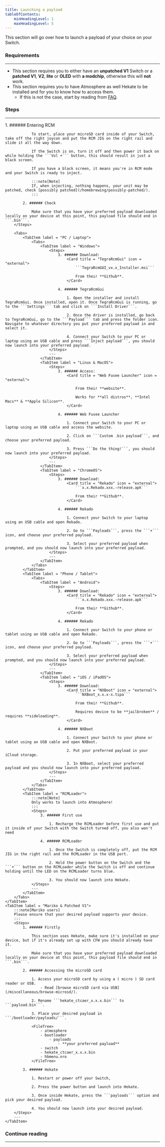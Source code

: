 ```yaml
---
title: Launching a payload
tableOfContents:
    minHeadingLevel: 1
    maxHeadingLevel: 5
---
```


This section will go over how to launch a payload of your choice on your Switch.

### Requirements

---

- This section requires you to either have an **unpatched V1** Switch or a **patched V1**, **V2**, **lite** or **OLED** with **a modchip**, otherwise this will **not** work.
- This section requires you to have Atmosphere as well Hekate to be installed and for you to know how to access them.
  - If this is not the case, start by reading from <u>[FAQ](/introduction/faq/)</u>.

### Steps

---


<Tabs>
    <TabItem label = "Unpatched V1">
        <Steps>
            1.  ###### Entering RCM

                To start, place your microSD card inside of your Switch, take off the right joycon and put the RCM JIG on the right rail and slide it all the way down.

                If the Switch is on, turn it off and then power it back on while holding the ```Vol +``` button, this should result in just a black screen.

                If you have a black screen, it means you're in RCM mode and your Switch is ready to inject.

                :::note[Note]
                If, when injecting, nothing happens, your unit may be patched, check [possibly patched](/homebrewing/possibly-patched/).
                :::

            2. ###### Check

                Make sure that you have your preferred payload downloaded locally on your device at this point, this payload file should end in ```.bin```.
        </Steps>

        <Tabs>
            <TabItem label = "PC / Laptop">
                <Tabs>
                    <TabItem label = "Windows">
                        <Steps>
                            3. ###### Download:
                                <Card title = "TegraRcmGui" icon = "external">
                                    ```TegraRcmGUI_vx.x_Installer.msi```

                                    From their **Github**.
                                </Card>

                            4. ###### TegraRcmGui

                                1. Open the installer and install TegraRcmGui. Once installed, open it. Once TegraRcmGui is running, go to the ```Settings``` tab and click on ```Install Driver```.

                                2. Once the driver is installed, go back to TegraRcmGui, go to the ```Payload``` tab and press the folder icon. Navigate to whatever directory you put your preferred payload in and select it.

                                4. Connect your Switch to your PC or laptop using an USB cable and press ```Inject payload```, you should now launch into your preferred payload.
                        </Steps>
                        ---
                    </TabItem>
                    <TabItem label = "Linux & MacOS">
                        <Steps>
                            3. ###### Access:
                                <Card title = "Web Fusee Launcher" icon = "external">

                                    From their **website**.

                                    Works for **all distros**, **Intel Macs** & **Apple Silicon**.
                                </Card>

                            4. ###### Web Fusee Launcher

                                1. Connect your Switch to your PC or laptop using an USB cable and access the website.

                                2. Click on ```Custom .bin payload```, and choose your preferred payload.

                                3. Press ```Do the thing!```, you should now launch into your preferred payload.
                        </Steps>
                        ---
                    </TabItem>
                    <TabItem label = "ChromeOS">
                        <Steps>
                            3. ###### Download:
                                <Card title = "Rekado" icon = "external">
                                    ```x.x.Rekado.xxx.-release.apk```

                                    From their **Github**.
                                </Card>

                            4. ###### Rekado

                                1. Connect your Switch to your laptop using an USB cable and open Rekado.

                                2. Go to ```Payloads```, press the ```+``` icon, and choose your preferred payload.

                                3. Select your preferred payload when prompted, and you should now launch into your preferred payload.
                        </Steps>
                        ---
                    </TabItem>
                </Tabs>
            </TabItem>
            <TabItem label = "Phone / Tablet">
                <Tabs>
                    <TabItem label = "Android">
                        <Steps>
                            3. ###### Download:
                                <Card title = "Rekado" icon = "external">
                                    ```x.x.Rekado.xxx.-release.apk```

                                    From their **Github**.
                                </Card>

                            4. ###### Rekado

                                1. Connect your Switch to your phone or tablet using an USB cable and open Rekado.

                                2. Go to ```Payloads```, press the ```+``` icon, and choose your preferred payload.

                                3. Select your preferred payload when prompted, and you should now launch into your preferred payload.
                        </Steps>
                        ---
                    </TabItem>
                    <TabItem label = "iOS / iPadOS">
                        <Steps>
                            3. ###### Download:
                                <Card title = "NXBoot" icon = "external">
                                    ```NXBoot_x.x.x-x.tipa```

                                    From their **Github**.

                                    Requires device to be **jailbroken** / requires **sideloading**.
                                </Card>

                            4. ###### NXBoot

                                1. Connect your Switch to your phone or tablet using an USB cable and open NXBoot.

                                2. Put your preferred payload in your iCloud storage.

                                3. In NXBoot, select your preferred payload and you should now launch into your preferred payload.
                        </Steps>
                        ---
                    </TabItem>
                </Tabs>
            </TabItem>
            <TabItem label = "RCMLoader">
                :::note[Note]
                Only works to launch into Atmosphere!
                :::
                <Steps>
                    3. ###### First use

                        1. Recharge the RCMLoader before first use and put it inside of your Switch with the Switch turned off, you also won't need

                    4. ###### RCMLoader

                        1. Once the Switch is completely off, put the RCM JIG in the right rail and the RCMLoader in the USB port.

                        2. Hold the power button on the Switch and the ```+``` button on the RCMLoader while the Switch is off and continue holding until the LED on the RCMLoader turns blue.

                        3. You should now launch into Hekate.
                </Steps>
                ---
            </TabItem>
        </Tabs>
    </TabItem>
    <TabItem label = "Mariko & Patched V1">
        :::note[Mariko users]
        Please ensure that your desired payload supports your device.
        :::
        <Steps>
            1. ###### Firstly

                This section uses Hekate, make sure it's installed on your device, but if it's already set up with CFW you should already have it.

                Make sure that you have your preferred payload downloaded locally on your device at this point, this payload file should end in ```.bin```.

            2. ###### Accessing the microSD card

                1. Access your microSD card by using a ( micro ) SD card reader or USB.
                    - Read [browse microSD card via USB](/miscellaneous/browse-microsd/).

                2. Rename ```hekate_ctcaer_x.x.x.bin``` to ```payload.bin```.

                3. Place your desired payload in ```/bootloader/payloads/```.

                <FileTree>
                    - atmosphere
                    - bootloader
                        - payloads
                            - **your preferred payload**
                    - switch
                    - hekate_ctcaer_x.x.x.bin
                    - hbmenu.nro
                </FileTree>

            3. ###### Hekate

                1. Restart or power off your Switch,

                2. Press the power button and launch into Hekate.

                3. Once inside Hekate, press the ```payloads``` option and pick your desired payload.

                4. You should now launch into your desired payload.
        </Steps>
        ---
    </TabItem>
</Tabs>

### Continue reading

---